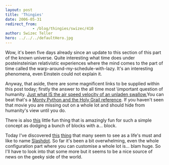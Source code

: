 ```yaml
---
layout: post
title: 'Thingies'
date: 2006-05-31
redirect_from: 
            - /blog/thingies/swizec/410
author: Swizec Teller
hero: ../../../defaultHero.jpg
---
```

Wow, it's been five days already since an update to this section of this part of the known universe. Quite interesting what time does under posteinsteinian relativistic experiences where the mind comes to the part of time called the warp-around-my-schedule-with-lazy. It's an interesting phenomena, even Einstein could not explain it.  
  
Anyway, that aside, there are some magnificent links to be supplied within this post today; firstly the answer to the all time most \\important question of humanity. [Just what IS the air speed velocity of an unladen swallow.](http://www.style.org/unladenswallow/)You can beat that's a [Monty Python and the Holy Grail reference](http://en.wikiquote.org/wiki/Holy_Grail). If you haven't seen that movie you are missing out on a whole lot and should hide from humanity's view until you do.  
  
There is also [this](http://www.blockfrenzy.com/) little fun thing that is amazingly fun for such a simple concept as dodging a bunch of blocks with a... block.  
  
Today I've discovered [this](http://slashdot.org/) [thing](http://slashdot.org/) that many seem to see as a life's must and like to name [Slashdot](http://slashdot.org/). So far it's been a bit overwhelming, even the whole configuration part where you can customise a whole lot is... blam huge. So I'll have to look into that some more but it seems to be a nice source of news on the geeky side of the world.